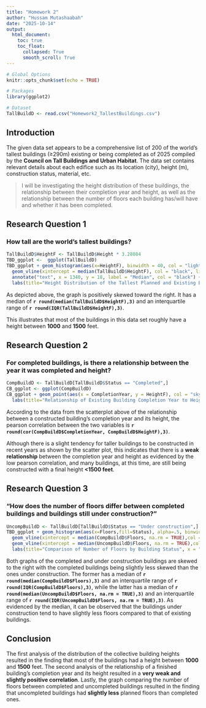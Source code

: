```yaml
---
title: "Homework 2"
author: "Hussam Mutashaabah"
date: "2025-10-14"
output:
  html_document:
    toc: true
    toc_float:
      collapsed: True
      smooth_scroll: True
---
```


```r

# Global Options
knitr::opts_chunk$set(echo = TRUE)

# Packages
library(ggplot2)

# Dataset
TallBuildD <- read.csv("Homework2_TallestBuildings.csv")
```

## Introduction

The given data set appears to be a comprehensive list of 200 of the world's tallest buildings (≥290m) existing or being completed as of 2025 compiled by the **Council on Tall Buildings and Urban Habitat**. The data set contains relevant details about each edifice such as its location (city), height (m), construction status, material, etc.

> I will be investigating the height distribution of these buildings, the relationship between their completion year and height, as well as the relationship between the number of floors each building has/will have and whether it has been completed.

## Research Question 1

### How tall are the world’s tallest buildings?

```r
TallBuildD$HeightF <- TallBuildD$Height * 3.28084
TBD_ggplot <-  ggplot(TallBuildD)
TBD_ggplot + geom_histogram(aes(x=HeightF), binwidth = 40, col = "lightskyblue3", fill = "lightskyblue2") +
  geom_vline(xintercept = median(TallBuildD$HeightF), col = "black", linetype = 5) +
  annotate("text", x = 1340, y = 18, label = "Median", col = "black") +
  labs(title="Height Distribution of the Tallest Planned and Existing Buildings", x = "Height (ft)", y = "# of Buildings", caption = "Source: CTBUH, 2025")
```

As depicted above, the graph is positively skewed toward the right. It has a median of **`r round(median(TallBuildD$HeightF),3)`** and an interquartile range of **`r round(IQR(TallBuildD$HeightF),3)`**.

This illustrates that most of the buildings in this data set roughly have a height between **1000** and **1500** feet.

## Research Question 2

### For completed buildings, is there a relationship between the year it was completed and height?

```r
CompBuildD <- TallBuildD[TallBuildD$Status == "Completed",]
CB_ggplot <- ggplot(CompBuildD)
CB_ggplot + geom_point(aes(x = CompletionYear, y = HeightF), col = "skyblue4") + 
  labs(title="Relationship of Existing Building Completion Year to Height", x = "Completion Year", y = "Height (ft)", caption = "Source: CTBUH, 2025") 
```

According to the data from the scatterplot above of the relationship between a constructed building's completion year and its height, the pearson correlation between the two variables is **`r round(cor(CompBuildD$CompletionYear, CompBuildD$HeightF),3)`**.

Although there is a slight tendency for taller buildings to be constructed in recent years as shown by the scatter plot, this indicates that there is a **weak relationship** between the completion year and height as evidenced by the low pearson correlation, and many buildings, at this time, are still being constructed with a final height **\<1500 feet**.

## Research Question 3

### "How does the number of floors differ between completed buildings and buildings still under construction?"

```r
UncompBuildD <- TallBuildD[TallBuildD$Status == "Under construction",]
TBD_ggplot + geom_histogram(aes(x=Floors,fill=Status), alpha=.5, binwidth=5, position='identity', na.rm=TRUE) +
  geom_vline(xintercept = median(CompBuildD$Floors, na.rm = TRUE),col = "#d87c74",linetype = 1,linewidth = 1.5) +
  geom_vline(xintercept = median(UncompBuildD$Floors, na.rm = TRUE),col = "#50a8ab",linetype = 1,linewidth = 1.5) +
  labs(title="Comparison of Number of Floors by Building Status", x = "# of Floors", y = "# of Buildings")  
```

Both graphs of the completed and under construction buildings are skewed to the right with the completed buildings being slightly less skewed than the ones under construction. The former has a median of **`r round(median(CompBuildD$Floors),3)`** and an interquartile range of **`r round(IQR(CompBuildD$Floors),3)`**, while the latter has a median of **`r round(median(UncompBuildD$Floors, na.rm = TRUE),3)`** and an interquartile range of **`r round(IQR(UncompBuildD$Floors, na.rm = TRUE),3)`**. As evidenced by the median, it can be observed that the buildings under construction tend to have slightly less floors compared to that of existing buildings.

## Conclusion

The first analysis of the distribution of the collective building heights resulted in the finding that most of the buildings had a height between **1000** and **1500** feet. The second analysis of the relationship of a finished building's completion year and its height resulted in a **very weak and slightly positive correlation**. Lastly, the graph comparing the number of floors between completed and uncompleted buildings resulted in the finding that uncompleted buildings had **slightly less** planned floors than completed ones.
